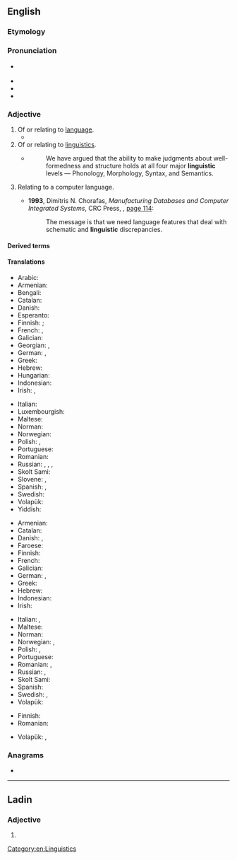 {{also|lingüístic}}
==English==

===Etymology===
{{rfe|lang=en}}

===Pronunciation===
* {{a|UK|US}} {{IPA|/lɪŋˈɡwɪstɪk/|lang=en}}
* {{audio|en-us-linguistic.ogg|Audio (US)|lang=en}}
* {{rhymes|ɪstɪk|lang=en}}
* {{hyphenation|lin|guis|tic|lang=en}}

===Adjective===
{{en-adj|-}}

# Of or relating to [[language]].
#* {{quote-magazine|lang=en|date=2013-06-14|author=[http://www.guardian.co.uk/profile/sam-leith Sam Leith]
|volume=189|issue=1|page=37|magazine={{w|The Guardian Weekly}}
|title=[http://www.guardian.co.uk/books/2013/may/23/holy-shit-history-swearing-mohr Where the profound meets the profane]
|passage=Swearing doesn't just mean what we now understand by "dirty words". It is entwined, in social and '''linguistic''' history, with the other sort of swearing: vows and oaths.}}
# Of or relating to [[linguistics]].
#* {{quote-book|lang=en|year=1988|author=Andrew Radford|title=Transformational grammar: a first course|publisher=Cambridge University Press|location=Cambridge, UK|page=50|isbn=0-521-34750-5}}
#*: We have argued that the ability to make judgments about well-formedness and structure holds at all four major '''linguistic''' levels — Phonology, Morphology, Syntax, and Semantics.
# {{lb|en|computing}} Relating to a computer language.
#* '''1993''', Dimitris N. Chorafas, ''Manufacturing Databases and Computer Integrated Systems'', CRC Press, {{ISBN|978-0-8493-8689-3}}, [http://books.google.com/books?id=ttMdfFpo7uYC&pg=PA114&vq=linguistic page 114]:
#*: The message is that we need language features that deal with schematic and '''linguistic''' discrepancies.

====Derived terms====
{{der4|lang=en
|anthropolinguistic
|biolinguistic
|counterlinguistic
|crosslinguistic
|cunnilinguistic
|cyberlinguistic
|demolinguistic
|ecolinguistic
|epilinguistic
|ethnolinguistic
|Eurolinguistic
|extralinguistic
|geolinguistic
|interlinguistic
|intralinguistic
|linguistic atlas
|linguistic imbalance
|linguistic terrain
|linguistic turn
|linguistical
|linguistically
|linguistician
|linguistics
|logicolinguistic
|macrolinguistic
|metalinguistic
|microlinguistic
|monolinguistic
|multilinguistic
|neuro-linguistic programming
|neurolinguistic
|nonlinguistic
|paedolinguistic
|panlinguistic
|paralinguistic
|patholinguistic
|prelinguistic
|protolinguistic
|pseudolinguistic
|psycholinguistic
|quasilinguistic
|sociolinguistic
|sublinguistic
|supralinguistic
|theolinguistic
|translinguistic
|unlinguistic
|xenolinguistic}}

====Translations====
{{trans-top|Relating to language}}
* Arabic: {{t|ar|لُغَوِيّ}}
* Armenian: {{t+|hy|լեզվական}}
* Bengali: {{t|bn|ভাষাবৈজ্ঞানিক|tr=bhashaboigganik}}
* Catalan: {{t|ca|lingüístic}}
* Danish: {{t|da|sproglig}}
* Esperanto: {{t|eo|lingva}}
* Finnish: {{t+|fi|kielellinen}}; {{t|fi|kielinen}}
* French: {{t+|fr|linguistique}}, {{t+|fr|lingual}}
* Galician: {{t+|gl|lingüístico|m}}
* Georgian: {{t|ka|ენობრივი}}, {{t|ka|ლინგვისტური}}
* German: {{t+|de|sprachlich}}, {{t+|de|linguistisch}}
* Greek: {{t+|el|γλωσσικός}}
* Hebrew: {{t|he|בַּלְשָׁנִי}}
* Hungarian: {{t+|hu|nyelvi}}
* Indonesian: {{t+|id|linguistik}}
* Irish: {{t|ga|teangach}}, {{t|ga|teangúil}}
{{trans-mid}}
* Italian: {{t+|it|linguistico}}
* Luxembourgish: {{t|lb|sproochlech}}
* Maltese: {{t|mt|lingwistiku}}
* Norman: {{t|nrf|lîndgistique}}
* Norwegian: {{t+|no|språklig}}
* Polish: {{t+|pl|językowy|m}}, {{t+|pl|lingwistyczny|m}}
* Portuguese: {{t+|pt|linguístico}}
* Romanian: {{t+|ro|lingvistic}}
* Russian: {{t+|ru|языково́й}}, {{t+|ru|лингвисти́ческий}}, {{t+|ru|язы́чный}}, {{t+|ru|лингва́льный}}
* Skolt Sami: {{t|sms|ǩiõllʼlaž}}
* Slovene: {{t|sl|jezikóven}}, {{t|sl|jezíčen}}
* Spanish: {{t+|es|lingüístico}}, {{t+|es|lingual}}
* Swedish: {{t+|sv|språklig}}
* Volapük: {{t+|vo|pükik}}
* Yiddish: {{t|yi|שפּראַכלעך}}
{{trans-bottom}}

{{trans-top|Relating to linguistics}}
* Armenian: {{t+|hy|լեզվաբանական|sc=Armn}}
* Catalan: {{t|ca|lingüístic}}
* Danish: {{t|da|lingvistisk}}, {{t|da|sprogvidenskabelig}}
* Faroese: {{t|fo|málfrøðiligur}}
* Finnish: {{t+|fi|kielitieteellinen}}
* French: {{t+|fr|linguistique}}
* Galician: {{t+|gl|lingüístico|m}}
* German: {{t+|de|sprachwissenschaftlich}}, {{t+|de|linguistisch}}
* Greek: {{t+|el|γλωσσολογικός}}
* Hebrew: {{t|he|לִינְגְּוִיסְטִי}}
* Indonesian: {{t+|id|linguistik}}
* Irish: {{t|ga|teangeolaíoch}}
{{trans-mid}}
* Italian: {{t+|it|linguistico}}, {{t+check|it|glottologico}}
* Maltese: {{t|mt|lingwistiku}}
* Norman: {{t|nrf|lîndgistique}}
* Norwegian: {{t|no|lingvistisk}}, {{t|no|språkvitenskapelig}}
* Polish: {{t+|pl|lingwistyczny|m}}, {{t+|pl|językoznawczy|m}}
* Portuguese: {{t+|pt|linguístico}}
* Romanian: {{t+|ro|lingvistic}}, {{t|ro|de lingvistică}}
* Russian: {{t+|ru|лингвисти́ческий}}, {{t+|ru|языкове́дческий}}
* Skolt Sami: {{t|sms|ǩiõllʼlaž}}
* Spanish: {{t+|es|lingüístico}}
* Swedish: {{t+|sv|språkvetenskaplig}}, {{t+|sv|lingvistisk}}
* Volapük: {{t+|vo|pükavik}}
{{trans-bottom}}

{{trans-top|Relating to computer languages}}
* Finnish: {{t+|fi|kielellinen}}
* Romanian: {{t|ro|computero-lingvistic}}
{{trans-mid}}
* Volapük: {{t|vo|nünömapükik}}, {{t|vo|programelapükik}}
{{trans-bottom}}

===Anagrams===
* {{anagrams|en|a=cgiiilnstu|linguicist}}

[[Category:en:Linguistics]]

----

==Ladin==

===Adjective===
{{head|lld|adjective form|g=m-p}}

# {{plural of|linguistich|lang=lld}}